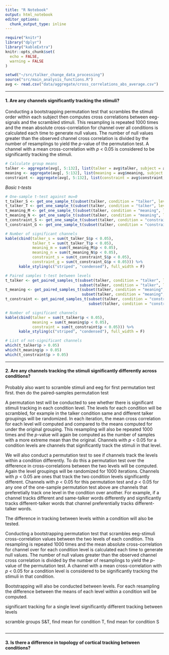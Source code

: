 ```yaml
---
title: "R Notebook"
output: html_notebook
editor_options: 
  chunk_output_type: inline
---
```


```r
require("knitr")
library("dplyr")
library("kableExtra")
knitr::opts_chunk$set(
  echo = FALSE,
  warning = FALSE
) 
```

```r
setwd("~/src/talker_change_data_processing")
source("src/main_analysis_functions.R")
avg <- read.csv("data/aggregate/cross_correlations_abs_average.csv")
```




******

#### 1. Are any channels significantly tracking the stimuli?

Conducting a bootstrapping permutation test that scrambles the stimuli order within each subject then computes cross correlations between eeg-signals and the scrambled stimuli. This resampling is repeated 1000 times and the mean absolute cross-correlation for channel over all conditions is calculated each time to generate null values. The number of null values greater than the observed channel cross correlation is divided by the number of resamplings to yield the *p*-value of the permutation test. A channel with a mean cross-correlation with *p* < 0.05 is considered to be significantly tracking the stimuli.

``` r
# Calculate group means
talker <- aggregate(avg[, 5:132], list(talker = avg$talker, subject = avg$subject), mean)
meaning <- aggregate(avg[, 5:132], list(meaning = avg$meaning, subject = avg$subject), mean)
constraint <- aggregate(avg[, 5:132], list(constraint = avg$constraint, subject = avg$subject), mean)
```

*Basic t-tests *

```r
# One-sample t-test against mu=0
t_talker_S <- get_one_sample_t(subset(talker, condition = "talker", level = "S"))
t_talker_T <- get_one_sample_t(subset(talker, condition = "talker", level = "T"))
t_meaning_M <- get_one_sample_t(subset(talker, condition = "meaning", level = "M"))
t_meaning_N <- get_one_sample_t(subset(talker, condition = "meaning", level = "N"))
t_constraint_S <- get_one_sample_t(subset(talker, condition = "constraint", level = "S"))
t_constraint_G <- get_one_sample_t(subset(talker, condition = "constraint", level = "G"))

# Number of significant channels
kable(cbind(talker_s = sum(t_talker_S$p < 0.05),
            talker_t = sum(t_talker_T$p < 0.05),
            meaning_m = sum(t_meaning_M$p < 0.05),
            meaning_n = sum(t_meaning_N$p < 0.05),
            constraint_s = sum(t_constraint_S$p < 0.05),
            constraint_g = sum(t_constraint_G$p < 0.05))) %>%
      kable_styling(c("striped", "condensed"), full_width = F)
```

```r
# Paired samples t-test between levels
t_talker <- get_paired_samples_t(subset(talker, condition = "talker", level = "S"),
                                 subset(talker, condition = "talker", level = "T"))
t_meaning <- get_paired_samples_t(subset(talker, condition = "meaning", level = "M"),
                                  subset(talker, condition = "meaning", level = "N"))
t_constraint <- get_paired_samples_t(subset(talker, condition = "constraint", level = "S"),
                                     subset(talker, condition = "constraint", level = "G"))

# Number of significant channels
kable(cbind(talker = sum(t_talker$p < 0.05),
            meaning = sum(t_meaning$p < 0.05),
            constraint = sum(t_constraint$p < 0.05))) %>%
      kable_styling(c("striped", "condensed"), full_width = F)

# List of not-significant channels
which(t_talker$p > 0.05)
which(t_meaning$p > 0.05)
which(t_constraint$p > 0.05)
```





******

#### 2. Are any channels tracking the stimuli significantly differently across conditions?

Probably also want to scramble stimuli and eeg for first permutation test first. then do the paired-samples permutation test


A permutation test will be conducted to see whether there is significant stimuli tracking in each condition level. The levels for each condition will be scrambled, for example in the talker condition same and different talker groupings will be randomized. In each iteration, the mean cross correlation for each level will computed and compared to the means computed for under the original grouping. This resampling will also be repeated 1000 times and the *p*-value will again be computed as the number of samples with a more extreme mean than the original. Channels with *p* < 0.05 for a condition levels are channels that significantly track the stimuli in that level.

We will also conduct a permutation test to see if channels track the levels within a condition differently. To do this a permutation test over the difference in cross-correlations between the two levels will be computed. Again the level groupings will be randomized for 1000 iterations. Channels with *p* < 0.05 are ones that track the two condition levels significantly different. Channels with *p* < 0.05 for this permutation test and *p* < 0.05 for any one of the one-sample permutation test above are channels that preferetially track one level in the condition over another. For example, if a channel tracks different and same-talker words differently and significantly tracks different-talker words that channel preferentially tracks different-talker words.

The difference in tracking between levels within a condition will also be tested. 


Conducting a bootstrapping permutation test that scrambles eeg-stimuli cross-correlation values between the two levels of each condition. This resampling is repeated 1000 times and the mean absolute cross-correlation for channel over for each condition level is calculated each time to generate null values. The number of null values greater than the observed channel cross correlation is divided by the number of resamplings to yield the *p*-value of the permutation test. A channel with a mean cross-correlation with *p* < 0.05 for a condition level is considered to be significantly tracking the stimuli in that condition. 

Bootstrapping will also be conducted between levels. For each resampling the difference between the means of each level within a condition will be computed. 

significant tracking for a single level
significantly different tracking between levels

scramble groups S&T, find mean for condition T, find mean for condition S


``` r

```




******

#### 3. Is there a difference in topology of cortical tracking between conditions?

